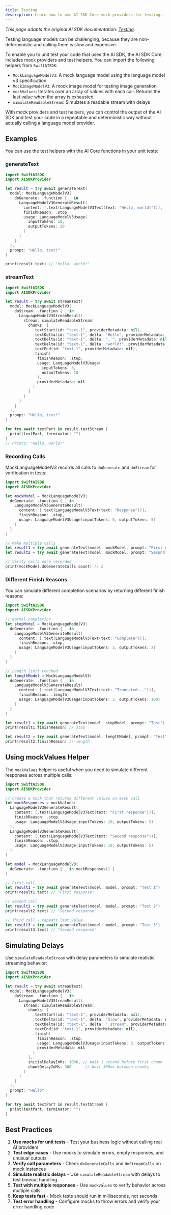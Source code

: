 ```yaml
---
title: Testing
description: Learn how to use AI SDK Core mock providers for testing.
---
```


_This page adapts the original AI SDK documentation: [Testing](https://ai-sdk.dev/docs/ai-sdk-core/testing)._

Testing language models can be challenging, because they are non-deterministic and calling them is slow and expensive.

To enable you to unit test your code that uses the AI SDK, the AI SDK Core includes mock providers and test helpers. You can import the following helpers from `SwiftAISDK`:

- `MockLanguageModelV3`: A mock language model using the language model v3 specification
- `MockImageModelV3`: A mock image model for testing image generation
- `mockValues`: Iterates over an array of values with each call. Returns the last value when the array is exhausted
- `simulateReadableStream`: Simulates a readable stream with delays

With mock providers and test helpers, you can control the output of the AI SDK and test your code in a repeatable and deterministic way without actually calling a language model provider.

## Examples

You can use the test helpers with the AI Core functions in your unit tests:

### generateText

```swift
import SwiftAISDK
import AISDKProvider

let result = try await generateText(
  model: MockLanguageModelV3(
    doGenerate: .function { _ in
      LanguageModelV3GenerateResult(
        content: [.text(LanguageModelV3Text(text: "Hello, world!"))],
        finishReason: .stop,
        usage: LanguageModelV3Usage(
          inputTokens: 10,
          outputTokens: 20
        )
      )
    }
  ),
  prompt: "Hello, test!"
)

print(result.text) // "Hello, world!"
```

### streamText

```swift
import SwiftAISDK
import AISDKProvider

let result = try await streamText(
  model: MockLanguageModelV3(
    doStream: .function { _ in
      LanguageModelV3StreamResult(
        stream: simulateReadableStream(
          chunks: [
            .textStart(id: "text-1", providerMetadata: nil),
            .textDelta(id: "text-1", delta: "Hello", providerMetadata: nil),
            .textDelta(id: "text-1", delta: ", ", providerMetadata: nil),
            .textDelta(id: "text-1", delta: "world!", providerMetadata: nil),
            .textEnd(id: "text-1", providerMetadata: nil),
            .finish(
              finishReason: .stop,
              usage: LanguageModelV3Usage(
                inputTokens: 3,
                outputTokens: 10
              ),
              providerMetadata: nil
            )
          ]
        )
      )
    }
  ),
  prompt: "Hello, test!"
)

for try await textPart in result.textStream {
  print(textPart, terminator: "")
}
// Prints: "Hello, world!"
```

### Recording Calls

MockLanguageModelV3 records all calls to `doGenerate` and `doStream` for verification in tests:

```swift
import SwiftAISDK
import AISDKProvider

let mockModel = MockLanguageModelV3(
  doGenerate: .function { _ in
    LanguageModelV3GenerateResult(
      content: [.text(LanguageModelV3Text(text: "Response"))],
      finishReason: .stop,
      usage: LanguageModelV3Usage(inputTokens: 5, outputTokens: 5)
    )
  }
)

// Make multiple calls
let result1 = try await generateText(model: mockModel, prompt: "First call")
let result2 = try await generateText(model: mockModel, prompt: "Second call")

// Verify calls were recorded
print(mockModel.doGenerateCalls.count) // 2
```

### Different Finish Reasons

You can simulate different completion scenarios by returning different finish reasons:

```swift
import SwiftAISDK
import AISDKProvider

// Normal completion
let stopModel = MockLanguageModelV3(
  doGenerate: .function { _ in
    LanguageModelV3GenerateResult(
      content: [.text(LanguageModelV3Text(text: "Complete"))],
      finishReason: .stop,
      usage: LanguageModelV3Usage(inputTokens: 3, outputTokens: 2)
    )
  }
)

// Length limit reached
let lengthModel = MockLanguageModelV3(
  doGenerate: .function { _ in
    LanguageModelV3GenerateResult(
      content: [.text(LanguageModelV3Text(text: "Truncated..."))],
      finishReason: .length,
      usage: LanguageModelV3Usage(inputTokens: 3, outputTokens: 100)
    )
  }
)

let result1 = try await generateText(model: stopModel, prompt: "Test")
print(result1.finishReason) // stop

let result2 = try await generateText(model: lengthModel, prompt: "Test")
print(result2.finishReason) // length
```

## Using mockValues Helper

The `mockValues` helper is useful when you need to simulate different responses across multiple calls:

```swift
import SwiftAISDK
import AISDKProvider

// Create a mock that returns different values on each call
let mockResponses = mockValues(
  LanguageModelV3GenerateResult(
    content: [.text(LanguageModelV3Text(text: "First response"))],
    finishReason: .stop,
    usage: LanguageModelV3Usage(inputTokens: 10, outputTokens: 5)
  ),
  LanguageModelV3GenerateResult(
    content: [.text(LanguageModelV3Text(text: "Second response"))],
    finishReason: .stop,
    usage: LanguageModelV3Usage(inputTokens: 10, outputTokens: 5)
  )
)

let model = MockLanguageModelV3(
  doGenerate: .function { _ in mockResponses() }
)

// First call
let result1 = try await generateText(model: model, prompt: "Test 1")
print(result1.text) // "First response"

// Second call
let result2 = try await generateText(model: model, prompt: "Test 2")
print(result2.text) // "Second response"

// Third call - repeats last value
let result3 = try await generateText(model: model, prompt: "Test 3")
print(result3.text) // "Second response"
```

## Simulating Delays

Use `simulateReadableStream` with delay parameters to simulate realistic streaming behavior:

```swift
import SwiftAISDK
import AISDKProvider

let result = try await streamText(
  model: MockLanguageModelV3(
    doStream: .function { _ in
      LanguageModelV3StreamResult(
        stream: simulateReadableStream(
          chunks: [
            .textStart(id: "text-1", providerMetadata: nil),
            .textDelta(id: "text-1", delta: "Slow", providerMetadata: nil),
            .textDelta(id: "text-1", delta: " stream", providerMetadata: nil),
            .textEnd(id: "text-1", providerMetadata: nil),
            .finish(
              finishReason: .stop,
              usage: LanguageModelV3Usage(inputTokens: 3, outputTokens: 2),
              providerMetadata: nil
            )
          ],
          initialDelayInMs: 1000, // Wait 1 second before first chunk
          chunkDelayInMs: 300      // Wait 300ms between chunks
        )
      )
    }
  ),
  prompt: "Hello"
)

for try await textPart in result.textStream {
  print(textPart, terminator: "")
}
```

## Best Practices

1. **Use mocks for unit tests** - Test your business logic without calling real AI providers
2. **Test edge cases** - Use mocks to simulate errors, empty responses, and unusual outputs
3. **Verify call parameters** - Check `doGenerateCalls` and `doStreamCalls` on mock instances
4. **Simulate realistic delays** - Use `simulateReadableStream` with delays to test timeout handling
5. **Test with multiple responses** - Use `mockValues` to verify behavior across multiple calls
6. **Keep tests fast** - Mock tests should run in milliseconds, not seconds
7. **Test error handling** - Configure mocks to throw errors and verify your error handling code

